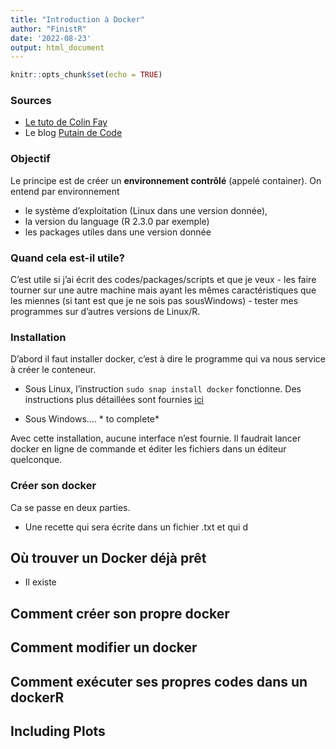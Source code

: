 ```yaml
---
title: "Introduction à Docker"
author: "FinistR"
date: '2022-08-23'
output: html_document
---
```


```r
knitr::opts_chunk$set(echo = TRUE)
```

### Sources

-  [Le tuto de Colin Fay](https://colinfay.me/docker-r-reproducibility/)
- Le blog [Putain de Code](https://putaindecode.io/articles/introduction-a-docker/)

### Objectif

Le principe est de créer un **environnement contrôlé** (appelé container). On entend par environnement 

- le système d'exploitation (Linux dans une version donnée), 
- la version du language (R 2.3.0 par exemple)
- les packages utiles dans une version donnée

### Quand cela est-il utile? 

C'est utile si j'ai écrit des codes/packages/scripts et que je veux 
- les faire tourner sur une autre machine mais ayant les mêmes caractéristiques que les miennes (si tant est que je ne sois pas sousWindows)
- tester mes programmes sur d'autres versions de Linux/R. 


### Installation


D'abord il faut installer docker, c'est à dire le programme qui va nous service à créer le conteneur. 

 - Sous Linux, l'instruction `sudo snap install docker`  fonctionne. 
Des instructions plus détaillées sont fournies [ici](https://www.simplilearn.com/tutorials/docker-tutorial/how-to-install-docker-on-ubuntu)

 - Sous Windows.... * to complete* 

Avec cette installation, aucune interface n'est fournie. Il faudrait lancer docker en ligne de commande et éditer les fichiers dans un éditeur quelconque. 

### Créer son docker

Ca se passe en deux parties. 

- Une recette qui sera écrite dans un fichier .txt  et qui d

## Où trouver un Docker déjà prêt

- Il existe 

## Comment créer son propre docker

## Comment modifier un docker

## Comment exécuter ses propres codes dans un dockerR 

## 







## Including Plots

